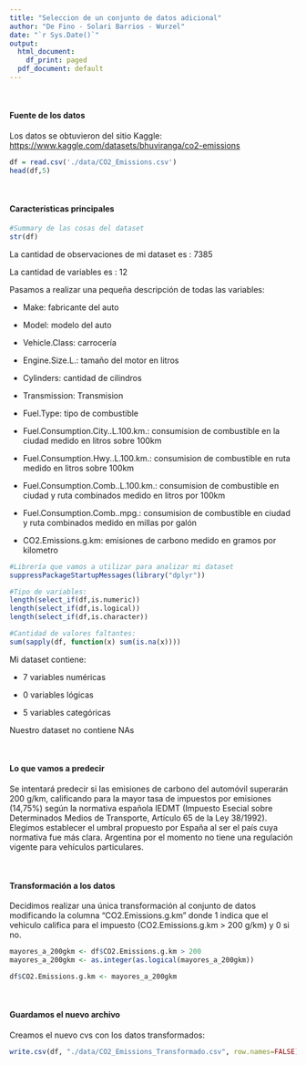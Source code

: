 ```yaml
---
title: "Seleccion de un conjunto de datos adicional"
author: "De Fino - Solari Barrios - Wurzel"
date: "`r Sys.Date()`"
output:
  html_document:
    df_print: paged
  pdf_document: default
---
```

<br/>

#### Fuente de los datos

Los datos se obtuvieron del sitio Kaggle: <https://www.kaggle.com/datasets/bhuviranga/co2-emissions>

```r
df = read.csv('./data/CO2_Emissions.csv')
head(df,5)
```

<br/>

#### Características principales

```r
#Summary de las cosas del dataset
str(df)
```

La cantidad de observaciones de mi dataset es : 7385

La cantidad de variables es : 12

Pasamos a realizar una pequeña descripción de todas las variables:

-   Make: fabricante del auto

-   Model: modelo del auto

-   Vehicle.Class: carrocería

-   Engine.Size.L.: tamaño del motor en litros

-   Cylinders: cantidad de cilindros

-   Transmission: Transmision

-   Fuel.Type: tipo de combustible

-   Fuel.Consumption.City..L.100.km.: consumision de combustible en la ciudad medido en litros sobre 100km

-   Fuel.Consumption.Hwy..L.100.km.: consumision de combustible en ruta medido en litros sobre 100km

-   Fuel.Consumption.Comb..L.100.km.: consumision de combustible en ciudad y ruta combinados medido en litros por 100km

-   Fuel.Consumption.Comb..mpg.: consumision de combustible en ciudad y ruta combinados medido en millas por galón

-   CO2.Emissions.g.km: emisiones de carbono medido en gramos por kilometro

```r
#Librería que vamos a utilizar para analizar mi dataset
suppressPackageStartupMessages(library("dplyr"))

#Tipo de variables: 
length(select_if(df,is.numeric))
length(select_if(df,is.logical))
length(select_if(df,is.character))

#Cantidad de valores faltantes:
sum(sapply(df, function(x) sum(is.na(x))))
```

Mi dataset contiene:

-   7 variables numéricas

-   0 variables lógicas

-   5 variables categóricas

Nuestro dataset no contiene NAs

<br/>

#### Lo que vamos a predecir

Se intentará predecir si las emisiones de carbono del automóvil superarán 200 g/km, calificando para la mayor tasa de impuestos por emisiones (14,75%) según la normativa española IEDMT (Impuesto Esecial sobre Determinados Medios de Transporte, Artículo 65 de la Ley 38/1992). Elegimos establecer el umbral propuesto por España al ser el país cuya normativa fue más clara. Argentina por el momento no tiene una regulación vigente para vehículos particulares.

<br/>

#### Transformación a los datos

Decidimos realizar una única transformación al conjunto de datos modificando la columna "CO2.Emissions.g.km" donde 1 indica que el vehiculo califica para el impuesto (CO2.Emissions.g.km \> 200 g/km) y 0 si no.

```r
mayores_a_200gkm <- df$CO2.Emissions.g.km > 200
mayores_a_200gkm <- as.integer(as.logical(mayores_a_200gkm))

df$CO2.Emissions.g.km <- mayores_a_200gkm
```

<br/>

#### Guardamos el nuevo archivo

Creamos el nuevo cvs con los datos transformados:

```r
write.csv(df, "./data/CO2_Emissions_Transformado.csv", row.names=FALSE)
```
